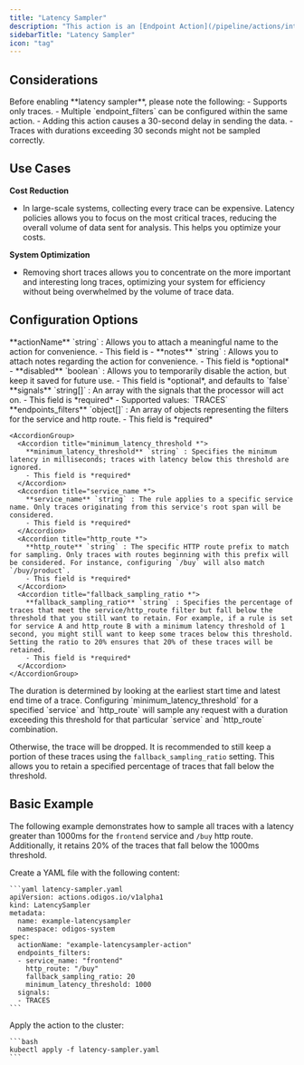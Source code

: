 ```yaml
---
title: "Latency Sampler"
description: "This action is an [Endpoint Action](/pipeline/actions/introduction#scope-categories) that samples traces based on their duration for a specific service and endpoint (HTTP route) filter."
sidebarTitle: "Latency Sampler"
icon: "tag"
---
```



<BetaWarning />

## Considerations

<Warning>
  Before enabling **latency sampler**, please note the following:
  - Supports only traces.
  - Multiple `endpoint_filters` can be configured within the same action.
  - Adding this action causes a 30-second delay in sending the data.
  - Traces with durations exceeding 30 seconds might not be sampled correctly.
</Warning>

## Use Cases

**Cost Reduction**

- In large-scale systems, collecting every trace can be expensive. Latency policies allows you to focus on the most critical traces, reducing the overall volume of data sent for analysis. This helps you optimize your costs.

**System Optimization**

- Removing short traces allows you to concentrate on the more important and interesting long traces, optimizing your system for efficiency without being overwhelmed by the volume of trace data.

## Configuration Options

<AccordionGroup>
  <Accordion title="actionName">
    **actionName** `string` : Allows you to attach a meaningful name to the action for convenience.
    - This field is
    - <AssumeNoMeaning />
  </Accordion>
  <Accordion title="notes">
    **notes** `string` : Allows you to attach notes regarding the action for convenience.
    - This field is *optional*
    - <AssumeNoMeaning />
  </Accordion>
  <Accordion title="disabled">
    **disabled** `boolean` : Allows you to temporarily disable the action, but keep it saved for future use.
    - This field is *optional*, and defaults to `false`
  </Accordion>
  <Accordion title="signals *">
    **signals** `string[]` : An array with the signals that the processor will act on.
    - This field is *required*
    - Supported values: `TRACES`
  </Accordion>
  <Accordion title="endpoints_filters *">
    **endpoints_filters** `object[]` : An array of objects representing the filters for the service and http route.
    - This field is *required*

    <AccordionGroup>
      <Accordion title="minimum_latency_threshold *">
        **minimum_latency_threshold** `string` : Specifies the minimum latency in milliseconds; traces with latency below this threshold are ignored.
        - This field is *required*
      </Accordion>
      <Accordion title="service_name *">
        **service_name** `string` : The rule applies to a specific service name. Only traces originating from this service's root span will be considered.
        - This field is *required*
      </Accordion>
      <Accordion title="http_route *">
        **http_route** `string` : The specific HTTP route prefix to match for sampling. Only traces with routes beginning with this prefix will be considered. For instance, configuring `/buy` will also match `/buy/product`.
        - This field is *required*
      </Accordion>
      <Accordion title="fallback_sampling_ratio *">
        **fallback_sampling_ratio** `string` : Specifies the percentage of traces that meet the service/http_route filter but fall below the threshold that you still want to retain. For example, if a rule is set for service A and http_route B with a minimum latency threshold of 1 second, you might still want to keep some traces below this threshold. Setting the ratio to 20% ensures that 20% of these traces will be retained.
        - This field is *required*
      </Accordion>
    </AccordionGroup>
  </Accordion>
</AccordionGroup>

<Info>
  The duration is determined by looking at the earliest start time and latest end time of a trace. Configuring `minimum_latency_threshold` for a specified `service` and `http_route` will sample any request with a duration exceeding this threshold for that particular `service` and `http_route` combination.

  Otherwise, the trace will be dropped. It is recommended to still keep a portion of these traces using the `fallback_sampling_ratio` setting. This allows you to retain a specified percentage of traces that fall below the threshold.
</Info>

## Basic Example

The following example demonstrates how to sample all traces with a latency greater than 1000ms for the `frontend` service and `/buy` http route. Additionally, it retains 20% of the traces that fall below the 1000ms threshold.

<Steps>
  <Step>
    Create a YAML file with the following content:

    ```yaml latency-sampler.yaml
    apiVersion: actions.odigos.io/v1alpha1
    kind: LatencySampler
    metadata:
      name: example-latencysampler
      namespace: odigos-system
    spec:
      actionName: "example-latencysampler-action"
      endpoints_filters:
      - service_name: "frontend"
        http_route: "/buy"
        fallback_sampling_ratio: 20
        minimum_latency_threshold: 1000
      signals:
      - TRACES
    ```
  </Step>
  <Step>
    Apply the action to the cluster:

    ```bash
    kubectl apply -f latency-sampler.yaml
    ```
  </Step>
</Steps>
